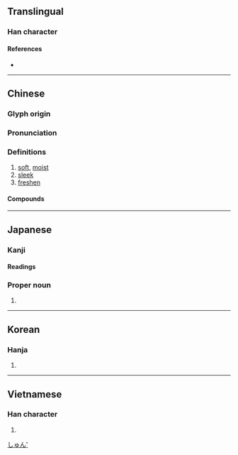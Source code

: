 {{also|润}}
{{character info/new}}
==Translingual==

===Han character===
{{Han char|rn=85|rad=水|as=12|sn=15|four=37120|canj=EANG|ids=⿰氵閏}}

====References====
* {{Han ref|kx=0649.240|dkj=18255|dj=1060.050|hdz=31748.020|uh=6F64|ud=28516|bh=BCED|bd=48365}}

----

==Chinese==
{{zh-forms|s=润}}

===Glyph origin===
{{Han etym}}

===Pronunciation===
{{zh-pron
|m=rùn
|m-s=
|c=jeon6
|c-t=
|g=
|h=pfs=
|j=
|mb=nē̤ng
|md=
|mn=kh:jūn/qz,tp,xm,zz:lūn
|mn-t=
|w=
|x=
|mc=y
|oc=y
|cat=a,v
}}

===Definitions===
{{zh-hanzi}}

# [[soft]], [[moist]]
# [[sleek]]
# [[freshen]]

====Compounds====
{{zh-der|潤餅|滋潤|潤滑|平均利潤|利潤所得|刪潤|利潤|德潤傭書|分潤|圓潤|不潤|冰清玉潤|光潤|津潤|溫潤|潤屋潤身|溼潤|潤資|淹潤|玉潤珠圓|潤益|潤滑劑|抃風舞潤|潤澤|瑩潤|潤筆|河潤|潤身|礎潤而雨|潤屋|潤下|潤膩|沾潤|於民潤國|祛痰潤肺|珠圓玉潤|潤喉|潤飾|潤色|潤膚|潤肺|潤滑油|潤格|溫潤如玉|滑潤|浸潤之譖|浸潤|潤溼|才非玉潤|脂膏不潤|風調雨潤|鮮潤|脩潤|經濟利潤|紅潤|香潤玉溫|膏潤|豐潤}}

----

==Japanese==

===Kanji===
{{ja-kanji|grade=c|rs=水12}}

====Readings====
{{ja-readings
|goon=にん
|kanon=じゅん
|kun=うるお-う, うる-む, うるお-す, めぐみ
}}

===Proper noun===
{{ja-pos|proper|じゅん}}

# {{given name|male|lang=ja}}

[[Category:Japanese male given names|しゅん']]

----

==Korean==

===Hanja===
{{ko-hanja|hangeul=[[륜]]>[[윤]]|eumhun=|rv=ryun>yun|mr=ryun>yun|y=lyun>yun}}

# {{defn|lang=ko|sort=水12}}

----

==Vietnamese==

===Han character===
{{vi-hantu|[[nhuần]], [[nhuận]]|rs=水12}}

# {{defn|lang=vi|sort=水12}}